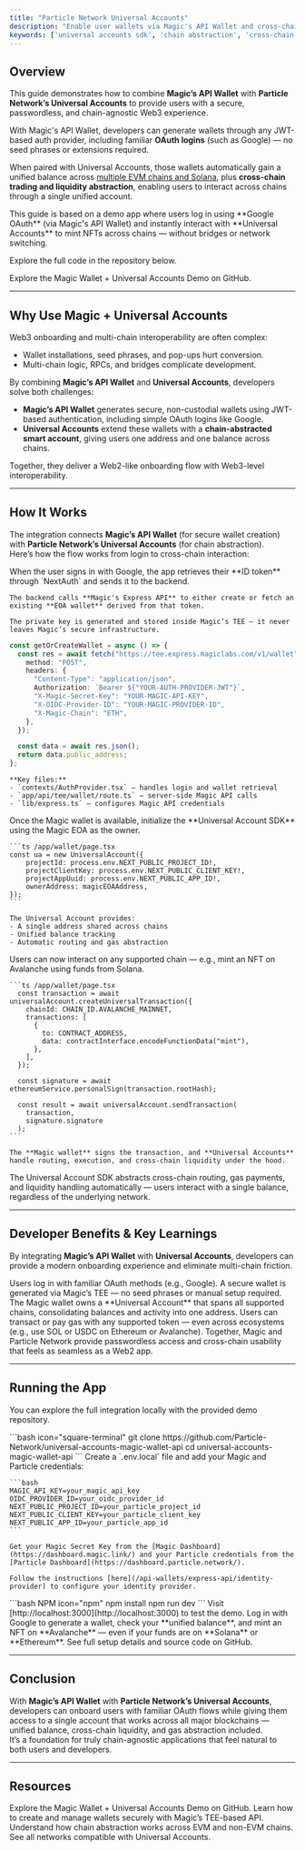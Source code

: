 ```yaml
---
title: "Particle Network Universal Accounts"
description: "Enable user wallets via Magic's API Wallet and cross-chain interactions with Universal Accounts"
keywords: ['universal accounts sdk', 'chain abstraction', 'cross-chain deposits', 'multi-chain balances', 'gas abstraction', 'particle network', 'sdk setup', 'unified balance', 'one balance', 'auto bridge']
---
```


## Overview

This guide demonstrates how to combine **Magic’s API Wallet** with **Particle Network’s Universal Accounts** to provide users with a secure, passwordless, and chain-agnostic Web3 experience.

With Magic's API Wallet, developers can generate wallets through any JWT-based auth provider, including familiar **OAuth logins** (such as Google)  — no seed phrases or extensions required.

When paired with Universal Accounts, those wallets automatically gain a unified balance across [multiple EVM chains and Solana](https://developers.particle.network/universal-accounts/cha/chains), plus **cross-chain trading and liquidity abstraction**, enabling users to interact across chains through a single unified account.

<Note>
  This guide is based on a demo app where users log in using **Google OAuth** (via Magic's API Wallet) and instantly interact with **Universal Accounts** to mint NFTs across chains — without bridges or network switching.  

  Explore the full code in the repository below.
</Note>

<Card title="Demo App Repository" icon="wand-magic-sparkles" href="https://github.com/soos3d/universal-accounts-magic-wallet-api">
  Explore the Magic Wallet + Universal Accounts Demo on GitHub.
</Card>

***

## Why Use Magic + Universal Accounts

Web3 onboarding and multi-chain interoperability are often complex:
- Wallet installations, seed phrases, and pop-ups hurt conversion.
- Multi-chain logic, RPCs, and bridges complicate development.

By combining **Magic’s API Wallet** and **Universal Accounts**, developers solve both challenges:

- **Magic’s API Wallet** generates secure, non-custodial wallets using JWT-based authentication, including simple OAuth logins like Google.
- **Universal Accounts** extend these wallets with a **chain-abstracted smart account**, giving users one address and one balance across chains.

Together, they deliver a Web2-like onboarding flow with Web3-level interoperability.

***

## How It Works

The integration connects **Magic’s API Wallet** (for secure wallet creation) with **Particle Network’s Universal Accounts** (for chain abstraction).  
Here’s how the flow works from login to cross-chain interaction:

<Steps>
  <Step title="User Logs In with OAuth">
    When the user signs in with Google, the app retrieves their **ID token** through `NextAuth` and sends it to the backend.

    The backend calls **Magic's Express API** to either create or fetch an existing **EOA wallet** derived from that token.

    The private key is generated and stored inside Magic’s TEE — it never leaves Magic’s secure infrastructure.

```ts JavaScript icon="square-js"
const getOrCreateWallet = async () => {
  const res = await fetch("https://tee.express.magiclabs.com/v1/wallet", {
    method: "POST",
    headers: {
      "Content-Type": "application/json",
      Authorization: `Bearer ${"YOUR-AUTH-PROVIDER-JWT"}`,
      "X-Magic-Secret-Key": "YOUR-MAGIC-API-KEY",
      "X-OIDC-Provider-ID": "YOUR-MAGIC-PROVIDER-ID",
      "X-Magic-Chain": "ETH",
    },
  });

  const data = await res.json();
  return data.public_address;
};
```

    **Key files:**  
    - `contexts/AuthProvider.tsx` – handles login and wallet retrieval  
    - `app/api/tee/wallet/route.ts` – server-side Magic API calls  
    - `lib/express.ts` – configures Magic API credentials
  </Step>

  <Step title="Initialize the Universal Account">
    Once the Magic wallet is available, initialize the **Universal Account SDK** using the Magic EOA as the owner.

    ```ts /app/wallet/page.tsx
    const ua = new UniversalAccount({
        projectId: process.env.NEXT_PUBLIC_PROJECT_ID!,
        projectClientKey: process.env.NEXT_PUBLIC_CLIENT_KEY!,
        projectAppUuid: process.env.NEXT_PUBLIC_APP_ID!,
        ownerAddress: magicEOAAddress,
    });
    ```

    The Universal Account provides:
    - A single address shared across chains  
    - Unified balance tracking  
    - Automatic routing and gas abstraction  
  </Step>

  <Step title="Interact Across Chains">
    Users can now interact on any supported chain — e.g., mint an NFT on Avalanche using funds from Solana.  

    ```ts /app/wallet/page.tsx
      const transaction = await universalAccount.createUniversalTransaction({
        chainId: CHAIN_ID.AVALANCHE_MAINNET,
        transactions: [
          {
            to: CONTRACT_ADDRESS,
            data: contractInterface.encodeFunctionData("mint"),
          },
        ],
      });

      const signature = await ethereumService.personalSign(transaction.rootHash);

      const result = await universalAccount.sendTransaction(
        transaction,
        signature.signature
      );
    ```

    The **Magic wallet** signs the transaction, and **Universal Accounts** handle routing, execution, and cross-chain liquidity under the hood.
  </Step>
</Steps>

<Info>
  The Universal Account SDK abstracts cross-chain routing, gas payments, and liquidity handling automatically — users interact with a single balance, regardless of the underlying network.
</Info>

***

## Developer Benefits & Key Learnings

By integrating **Magic’s API Wallet** with **Universal Accounts**, developers can provide a modern onboarding experience and eliminate multi-chain friction.

<Steps>
  <Step title="Frictionless Onboarding">
    Users log in with familiar OAuth methods (e.g., Google).  
    A secure wallet is generated via Magic’s TEE — no seed phrases or manual setup required.
  </Step>

  <Step title="Unified Multi-Chain Account">
    The Magic wallet owns a **Universal Account** that spans all supported chains, consolidating balances and activity into one address.
  </Step>

  <Step title="Gas and Liquidity Abstraction">
    Users can transact or pay gas with any supported token — even across ecosystems (e.g., use SOL or USDC on Ethereum or Avalanche).
  </Step>

  <Step title="Web2-Level UX with Web3 Interoperability">
    Together, Magic and Particle Network provide passwordless access and cross-chain usability that feels as seamless as a Web2 app.
  </Step>
</Steps>

***

## Running the App

You can explore the full integration locally with the provided demo repository.

<Steps>
  <Step title="Clone the Repository">
    ```bash icon="square-terminal"
    git clone https://github.com/Particle-Network/universal-accounts-magic-wallet-api
    cd universal-accounts-magic-wallet-api
    ```
  </Step>

  <Step title="Set Up Environment Variables">
    Create a `.env.local` file and add your Magic and Particle credentials:

    ```bash
    MAGIC_API_KEY=your_magic_api_key
    OIDC_PROVIDER_ID=your_oidc_provider_id
    NEXT_PUBLIC_PROJECT_ID=your_particle_project_id
    NEXT_PUBLIC_CLIENT_KEY=your_particle_client_key
    NEXT_PUBLIC_APP_ID=your_particle_app_id
    ```

    Get your Magic Secret Key from the [Magic Dashboard](https://dashboard.magic.link/) and your Particle credentials from the [Particle Dashboard](https://dashboard.particle.network/).
    
    Follow the instructions [here](/api-wallets/express-api/identity-provider) to configure your identity provider.
  </Step>

  <Step title="Run the App">
    ```bash NPM icon="npm"
    npm install
    npm run dev
    ```
    Visit [http://localhost:3000](http://localhost:3000) to test the demo.
  </Step>

  <Step title="Try It Out">
    Log in with Google to generate a wallet, check your **unified balance**,  
    and mint an NFT on **Avalanche** — even if your funds are on **Solana** or **Ethereum**.
  </Step>
</Steps>

<Card title="App Repository" icon="wand-magic-sparkles" href="https://github.com/soos3d/universal-accounts-magic-wallet-api">
  See full setup details and source code on GitHub.
</Card>

***

## Conclusion
With **Magic’s API Wallet** with **Particle Network’s Universal Accounts**, developers can onboard users with familiar OAuth flows while giving them access to a single account that works across all major blockchains — unified balance, cross-chain liquidity, and gas abstraction included.  
It’s a foundation for truly chain-agnostic applications that feel natural to both users and developers.
***

## Resources

<CardGroup cols="2">
  <Card title="Demo Repository" icon="wand-magic-sparkles" href="https://github.com/soos3d/universal-accounts-magic-wallet-api">
    Explore the Magic Wallet + Universal Accounts Demo on GitHub.
  </Card>

  <Card title="API Wallet Docs" icon="brackets-curly" href="/api-wallets/introduction">
    Learn how to create and manage wallets securely with Magic’s TEE-based API.
  </Card>

  <Card title="Universal Accounts Overview" icon="code" href="https://developers.particle.network/universal-accounts/cha/overview">
    Understand how chain abstraction works across EVM and non-EVM chains.
  </Card>

  <Card title="Supported Chains" icon="link" href="https://developers.particle.network/universal-accounts/cha/chains">
    See all networks compatible with Universal Accounts.
  </Card>
</CardGroup>

